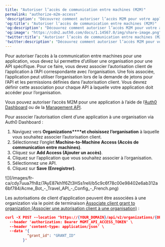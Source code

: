 ---
title: "Autoriser l’accès de communication entre machines (M2M)"
permalink: "authorize-m2m-access"
'description': "Découvrez comment autoriser l’accès M2M pour votre application."
'og:title': "Autoriser l’accès de communication entre machines (M2M)"
'og:description': "Découvrez comment autoriser l’accès M2M pour votre application."
'og:image': "https://cdn2.auth0.com/docs/1.14567.0/img/share-image.png"
'twitter:title': "Autoriser l’accès de communication entre machines (M2M)"
'twitter:description': "Découvrez comment autoriser l’accès M2M pour votre application."
---

Pour autoriser l’accès à la communication entre machines pour une application, vous devez lui permettre d’utiliser une organisation pour une API spécifique. Pour ce faire, vous devez associer l’autorisation client de l’application à l’API correspondante avec l’organisation. Une fois associée, l’application peut utiliser l’organisation lors de la demande de jetons pour l’API et les permissions définies dans l’autorisation client. Vous devrez définir cette association pour chaque API à laquelle votre application doit accéder pour l’organisation.

Vous pouvez autoriser l’accès M2M pour une application à l’aide de l’[Auth0 Dashboard](https://manage.auth0.com/) ou de la [Management API](https://auth0.com/docs/api/management/v2).

<Tabs><Tab title="Auth0 Dashboard">

Pour associer l’autorisation client d’une application à une organisation via Auth0 Dashboard :

1. Naviguez vers **Organizations****et choisissez l’organisation** à laquelle vous souhaitez associer l’autorisation client.
2. Sélectionnez l’onglet **Machine-to-Machine Access (Accès de communication entre machines)**.
3. Cliquez sur **Add Access (Ajouter un accès)**.
4. Cliquez sur l’application que vous souhaitez associer à l’organisation.
5. Sélectionnez une API.
6. Cliquez sur **Save (Enregistrer)**.

<Frame>![](/images/fr-ca/cdy7uua7fh8z/7AyE87kh1f6Zt3HSs1relI/b5c9c6f78c00e98402e6ab312a6bf784/Acme_Bot_-_Travel_API_-_Config_-_French.png)</Frame>

</Tab><Tab title="Management API">

Les autorisations de client d’application peuvent être associées à une organization via le point de terminaison [Associate client grant to organization (Associer une autorisation client à une organisation)](/docs/fr-ca/api/management/v2/organizations/create-organization-client-grants) :

```json lines
curl -X POST --location "https://{YOUR_DOMAIN}/api/v2/organizations/{ORG_id}/client-grants" \
  --header 'authorization: Bearer MGMT_API_ACCESS_TOKEN' \
  --header 'content-type: application/json' \
  --data '{
          "grant_id": "GRANT_ID"
        }'
```

</Tab></Tabs>

